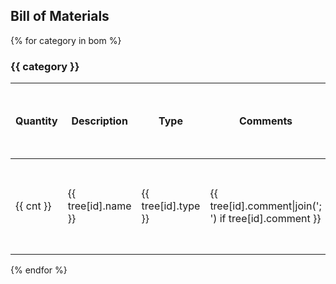 == Bill of Materials ==
{% for category in bom %}
=== {{ category }} ===
{| class="wikitable sortable" border="1"
|-
! scope="col" | Quantity
! scope="col" | Description
! scope="col" | Type
! scope="col" class="unsortable" | Comments
! scope="col" class="unsortable" | Diagram
{% for id, cnt in bom[category].items() -%}
|-
| {{ cnt }} || {{ tree[id].name }} || {{ tree[id].type }} || {{ tree[id].comment|join('; ') if tree[id].comment }} ||{{ ' [[File:%s|50px]]' % tree[id].image if tree[id].image }}
{% endfor -%}
|}
{% endfor %}
